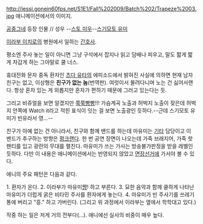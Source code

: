 http://jessi.gonein60fps.net/S1E1/Fall%202009/Batch%202/Trapeze%2003.jpg
애니메이션에서의 이미지.

[[공중그네]] 등장 인물 // 성우 --[[스토 미우]]--[[스기모토 유미]]

[[이라부 이치로]]의 병원에서 일하는 [[간호사]]. 

평소엔 주사 놓는 일이 아니면 그냥 구석에서 잡지나 읽고 담배나 피우고, 말도 짧게 짧게 차갑게 하는 그야말로 쿨 너스. 

휴대전화 문자 중독 환자인 [[츠다 유타]]의 에피소드에서 밝혀진 사실에 의하면 현재 남자 친구는 없고, 이상형은 '''친구가 없는 놈'''(번역판). 여럿이서 몰려다니며 노는 건 싫어서랜다. 항상 혼자 있는 게 외롭지만 혼자가 편하기 때문에 그러고 있는다는 듯. 

그리고 비쥬얼을 보면 알겠지만 [[쭉쭉빵빵]]!!! 가슴계곡 노출과 허벅지 노출이 잦은데 허벅지 안쪽에 Watch it라고 적힌 표식이 잇는 걸 보면 노출광인 듯하다.--근데 스기모토 유미가 빈유라서 영...--

친구가 아예 없는 건 아니라서, 친구와 함께 밴드를 하는데 마유미는 [[기타]] 담당이고 이 밴드가 추구하는 방향은 [[펑크]]랜다. 한 번 공연 장면이 나오는데 가죽 브래지어, 가죽 핫팬티를 입고 광란의 무대를 펼친다. 마유미가 쓰는 가사는 방송불가판정을 받을 레벨인 듯하다. 다만 이 내용은 애니메이션에서는 반영되지 않았고 [[면장선거]]에 가서야 볼 수 있다.

애니의 주요 패턴은 다음과 같다. 

1. 환자가 온다.
2. 이라부가 마유미[[쨩]]! 하고 부른다.
3. 묘한 음악과 함께 쿨하게 나타난 마유미가 더럽게 굵은 비타민 주사를 환자에게 놓는다.
4. 마유미가 빈 주사기를 쓰레기통에 버리고 "흥." 하고 가버린다. 
(그리고 위 과정에서 이라부는 옆에서 학학대고 있다.)

작중 하는 일은 저게 거의 전부다(...). 애니에선 실사의 비중이 매우 높다. 
